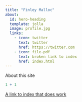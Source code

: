 ```yaml
---
title: "Finley Malloc"
about:
  id: hero-heading
  template: jolla
  image: profile.jpg
  links:
    - icon: twitter
      text: twitter
      href: https://twitter.com
    - icon: file-pdf
      text: broken link to index
      href: index.html
---
```


About this site

```r
1 + 1
```

[A link to index that does work](index.qmd)